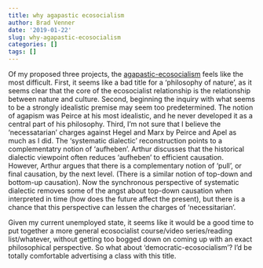 ```yaml
---
title: why agapastic ecosocialism
author: Brad Venner
date: '2019-01-22'
slug: why-agapastic-ecosocialism
categories: []
tags: []
---
```


Of my proposed three projects, the [agapastic-ecosocialism](http://github.com/bvenner/agapstic-ecosocialism) feels like the most difficult.  First, it seems like a bad title for a 'philosophy of nature', as it seems clear that the core of the ecosocialist relationship is the relationship between nature and culture.  Second, beginning the inquiry with what seems to be a strongly idealistic premise may seem too predetermined.  The notion of agapism was Peirce at his most idealistic, and he never developed it as a central part of his philosophy.  Third, I'm not sure that I believe the 'necessatarian' charges against Hegel and Marx by Peirce and Apel as much as I did.  The 'systematic dialectic' reconstruction points to a complementatry notion of 'aufheben'.  Arthur discusses that the historical dialectic viewpoint often reduces 'aufheben' to efficient causation.  However, Arthur argues that there is a complementary notion of 'pull', or final causation, by the next level.  (There is a similar notion of top-down and bottom-up causation).  Now the synchronous perspective of systematic dialectic removes some of the angst about top-down causation when interpreted in time (how does the future affect the present), but there is a chance that this perspective can lessen the charges of 'necessitarian'.  

Given my current unemployed state, it seems like it would be a good time to put together a more general ecosocialist course/video series/reading list/whatever, without getting too bogged down on coming up with an exact philosophical perspective.  So what about 'democratic-ecosocialism'?  I'd be totally comfortable advertising a class with this title.   